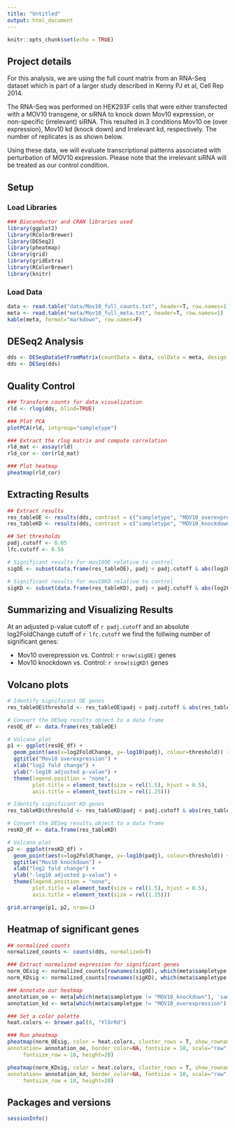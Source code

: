 ```yaml
---
title: "Untitled"
output: html_document
---
```


```r
knitr::opts_chunk$set(echo = TRUE)
```

## Project details
For this analysis, we are using the full count matrix from an RNA-Seq dataset which is part of a larger study described in Kenny PJ et al, Cell Rep 2014.

The RNA-Seq was performed on HEK293F cells that were either transfected with a MOV10 transgene, or siRNA to knock down Mov10 expression, or non-specific (irrelevant) siRNA. This resulted in 3 conditions Mov10 oe (over expression), Mov10 kd (knock down) and Irrelevant kd, respectively. The number of replicates is as shown below.

Using these data, we will evaluate transcriptional patterns associated with perturbation of MOV10 expression. Please note that the irrelevant siRNA will be treated as our control condition.


## Setup

### Load Libraries

```r

### Bioconductor and CRAN libraries used
library(ggplot2)
library(RColorBrewer)
library(DESeq2)
library(pheatmap)
library(grid)
library(gridExtra)
library(RColorBrewer)
library(knitr)
```

### Load Data

```r
data <- read.table("data/Mov10_full_counts.txt", header=T, row.names=1) 
meta <- read.table("meta/Mov10_full_meta.txt", header=T, row.names=1)
kable(meta, format="markdown", row.names=F)
```

## DESeq2 Analysis

```r
dds <- DESeqDataSetFromMatrix(countData = data, colData = meta, design = ~ sampletype)
dds <- DESeq(dds)
```

## Quality Control

```r
### Transform counts for data visualization
rld <- rlog(dds, blind=TRUE)

### Plot PCA 
plotPCA(rld, intgroup="sampletype")

### Extract the rlog matrix and compute correlation
rld_mat <- assay(rld) 
rld_cor <- cor(rld_mat) 

### Plot heatmap
pheatmap(rld_cor)
```


## Extracting Results

```r

## Extract results
res_tableOE <- results(dds, contrast = c("sampletype", "MOV10_overexpression", "control"))
res_tableKD <- results(dds, contrast = c("sampletype", "MOV10_knockdown", "control"))

## Set thresholds
padj.cutoff <- 0.05
lfc.cutoff <- 0.58

# Significant results for mov10OE relative to control
sigOE <- subset(data.frame(res_tableOE), padj < padj.cutoff & abs(log2FoldChange) > lfc.cutoff)

# Significant results for mov10KD relative to control
sigKD <- subset(data.frame(res_tableKD), padj < padj.cutoff & abs(log2FoldChange) > lfc.cutoff)

```

## Summarizing and Visualizing Results

At an adjusted p-value cutoff of `r padj.cutoff` and an absolute log2FoldChange cutoff of `r lfc.cutoff` we find the follwing number of significant genes:

* Mov10 overepression vs. Control: `r nrow(sigOE)` genes
* Mov10 knockdown vs. Control: `r nrow(sigKD)` genes

## Volcano plots

```r

# Identify significant OE genes
res_tableOE$threshold <- res_tableOE$padj < padj.cutoff & abs(res_tableOE$log2FoldChange) > lfc.cutoff

# Convert the DESeq results object to a data frame
resOE_df <- data.frame(res_tableOE)

# Volcano plot
p1 <- ggplot(resOE_df) +
  geom_point(aes(x=log2FoldChange, y=-log10(padj), colour=threshold)) +
  ggtitle("Mov10 overexpression") +
  xlab("log2 fold change") + 
  ylab("-log10 adjusted p-value") +
  theme(legend.position = "none",
        plot.title = element_text(size = rel(1.5), hjust = 0.5),
        axis.title = element_text(size = rel(1.25))) 

# Identify significant KD genes
res_tableKD$threshold <- res_tableKD$padj < padj.cutoff & abs(res_tableKD$log2FoldChange) > lfc.cutoff

# Convert the DESeq results object to a data frame
resKD_df <- data.frame(res_tableKD)

# Volcano plot
p2 <- ggplot(resKD_df) +
  geom_point(aes(x=log2FoldChange, y=-log10(padj), colour=threshold)) +
  ggtitle("Mov10 knockdown") +
  xlab("log2 fold change") + 
  ylab("-log10 adjusted p-value") +
  theme(legend.position = "none",
        plot.title = element_text(size = rel(1.5), hjust = 0.5),
        axis.title = element_text(size = rel(1.25))) 

grid.arrange(p1, p2, nrow=1)
```

## Heatmap of significant genes

```r

## normalized counts 
normalized_counts <- counts(dds, normalized=T)

### Extract normalized expression for significant genes
norm_OEsig <- normalized_counts[rownames(sigOE), which(meta$sampletype != "MOV10_knockdown")]
norm_KDsig <- normalized_counts[rownames(sigKD), which(meta$sampletype != "MOV10_overexpression")]

### Annotate our heatmap 
annotation_oe <- meta[which(meta$sampletype != "MOV10_knockdown"), 'sampletype', drop=F]
annotation_kd <- meta[which(meta$sampletype != "MOV10_overexpression"), 'sampletype', drop=F]

### Set a color palette
heat.colors <- brewer.pal(6, "YlOrRd")

### Run pheatmap
pheatmap(norm_OEsig, color = heat.colors, cluster_rows = T, show_rownames=F,
annotation= annotation_oe, border_color=NA, fontsize = 10, scale="row",
     fontsize_row = 10, height=20)

pheatmap(norm_KDsig, color = heat.colors, cluster_rows = T, show_rownames=F,
annotation= annotation_kd, border_color=NA, fontsize = 10, scale="row",
     fontsize_row = 10, height=20)
```


## Packages and versions

```r
sessionInfo()
```
